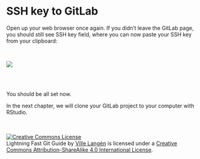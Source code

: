 # SSH key to GitLab

Open up your web browser once again. If you didn't leave the GitLab page, you should still see SSH key field, where you can now paste your SSH key from your clipboard:

<br>

![](images/paste_ssh_key.png)

<br>
<br>

You should be all set now.

In the next chapter, we will clone your GitLab project to your computer with RStudio.


<br> <br> <a rel="license" href="http://creativecommons.org/licenses/by-sa/4.0/"><img src="https://i.creativecommons.org/l/by-sa/4.0/88x31.png" alt="Creative Commons License" style="border-width:0"/></a><br />[Lightning Fast Git Guide]{xmlns:dct="http://purl.org/dc/terms/" property="dct:title"} by <a xmlns:cc="http://creativecommons.org/ns#" href="https://vldesign.kapsi.fi/git-guide" property="cc:attributionName" rel="cc:attributionURL">Ville Langén</a> is licensed under a <a rel="license" href="http://creativecommons.org/licenses/by-sa/4.0/">Creative Commons Attribution-ShareAlike 4.0 International License</a>.
